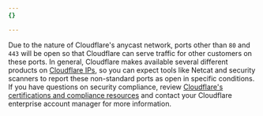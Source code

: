 ```yaml
---
{}

---
```


Due to the nature of Cloudflare's anycast network, ports other than `80` and `443` will be open so that Cloudflare can serve traffic for other customers on these ports. In general, Cloudflare makes available several different products on [Cloudflare IPs](https://www.cloudflare.com/ips), so you can expect tools like Netcat and security scanners to report these non-standard ports as open in specific conditions. If you have questions on security compliance, review [Cloudflare's certifications and compliance resources](https://www.cloudflare.com/en-gb/trust-hub/compliance-resources/) and contact your Cloudflare enterprise account manager for more information.
